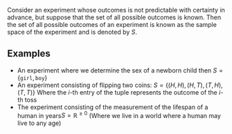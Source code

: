 Consider an experiment whose outcomes is not predictable with certainty in advance, but suppose that the set of all possible outcomes is known. Then the set of all possible outcomes of an experiment is known as the sample space of the experiment and is denoted by <math display="inline">S</math>.

== Examples ==
* An experiment where we determine the sex of a newborn child then <math display="block">S = \left\{ \mathtt{girl}, \mathtt{boy} \right\}</math>
* An experiment consisting of flipping two coins: <math display="block">S = \left\{ \left( H,H \right), \left( H, T \right), \left( T, H \right), \left( T, T \right) \right\}</math> Where the <math display="inline">i</math>-th entry of the tuple represents the outcome of the <math display="inline">i</math>-th toss
* The experiment consisting of the measurement of the lifespan of a human in years<math display="block">S = \mathbb{R} ^{\ge 0}</math> (Where we live in a world where a human may live to any age)

{{Knowledge Metadata|Probability|Definition}}